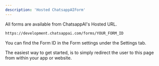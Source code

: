 ```yaml
---
description: 'Hosted ChatsappAIForm'
---
```


All forms are available from ChatsappAI's Hosted URL.

```bash
https://development.chatsappai.com/forms/YOUR_FORM_ID
```

<Note>
  You can find the Form ID in the Form settings under the Settings tab.
</Note>

The easiest way to get started, is to simply redirect the user to this page from within your app or website.
